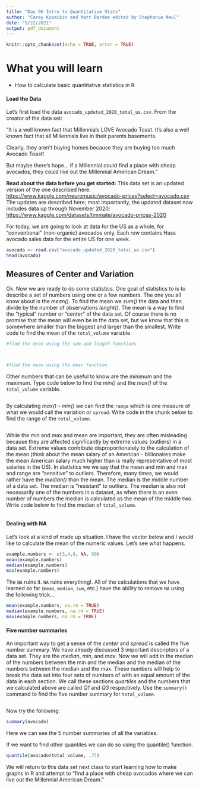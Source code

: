---
title: "Day 06 Intro to Quantitative Stats"
author: "Carey Kopeikin and Matt Bardoe edited by Stephanie Neul"
date: "9/22/2021"
output: pdf_document
---

```{r setup, include=FALSE}
knitr::opts_chunk$set(echo = TRUE, error = TRUE)
```

# What you will learn

-   How to calculate basic quantitative statistics in R


#### Load the Data

Let's first load the data `avocado_updated_2020_total_us.csv`. From the creator of the data set: 

"It is a well known fact that Millennials LOVE Avocado Toast. It's also a well known fact that all Millennials live in their parents basements.

Clearly, they aren't buying homes because they are buying too much Avocado Toast!

But maybe there's hope... if a Millennial could find a place with cheap avocados, they could live out the Millennial American Dream."

**Read about the data before you get started:**
This data set is an updated version of the one described here:
<https://www.kaggle.com/neuromusic/avocado-prices?select=avocado.csv>
The updates are described here; most importantly, the updated dataset now includes data up through November 2020:
<https://www.kaggle.com/datasets/timmate/avocado-prices-2020>


For today, we are going to look at data for the US as a whole, for "conventional" (non-organic) avocados only. Each row contains Hass avocado sales data for the entire US for one week.
```{r}
avocado <- read.csv("avocado_updated_2020_total_us.csv")
head(avocado)
```

## Measures of Center and Variation

Ok. Now we are ready to do some statistics. One goal of statistics to is to describe a set of numbers using one or a few numbers. The one you all know about is the *mean()*. To find the mean we *sum()* the data and then divide by the number of observations *lenght()*. The mean is a way to find the "typical" number or "center" of the data set. Of course there is no promise that the mean will even be in the data set, but we know that this is somewhere smaller than the biggest and larger than the smallest. Write code to find the mean of the `total_volume` variable

```{r}
#find the mean using the sum and length functions



#find the mean using the mean function


```

Other numbers that can be useful to know are the minimum and the maximum. Type code below to find the *min()* and the *max()* of the `total_volume` variable.

```{r}

```


By calculating *max() - min()* we can find the `range` which is one measure of what we would call the variation or `spread`. Write code in the chunk below to find the range of the `total_volume`. 

```{r}

```

While the min and max and mean are important, they are often misleading because they are affected significantly by extreme values (outliers) in a data set. Extreme values contribute disproportionately to the calculation of the mean (think about the mean salary of an American - billionaires make the mean American salary much higher than is really representative of most salaries in the US). In statistics we we say that the mean and min and max and range are "sensitive" to outliers. Therefore, many times, we would rather have the *median()* than the mean. 
The median is the middle number of a data set. The median is "resistant" to outliers. The median is also not necessarily one of the numbers in a dataset, as when there is an even number of numbers the median is calculated as the mean of the middle two. 
Write code below to find the median of `total_volume`.

```{r}

```

#### Dealing with NA

Let's look at a kind of made up situation. I have the vector below and I would like to calculate the mean of the numeric values. Let's see what happens.

```{r}
example.numbers <- c(3,4,8, NA, 90)
mean(example.numbers)
median(example.numbers)
max(example.numbers)
```

The `NA` ruins it. `NA` ruins everything!. All of the calculations that we have learned so far (`mean`, `median`, `sum`, etc.) have the ability to remove `NA` using the following trick...

```{r}
mean(example.numbers, na.rm = TRUE)
median(example.numbers, na.rm = TRUE)
max(example.numbers, na.rm = TRUE)
```

#### Five number summaries

An important way to get a sense of the *center* and *spread* is called the five number summary. We have already discussed 3 important descriptors of a data set. They are the *median*, *min*, and *max*. Now we will add in the median of the numbers between the min and the median and the median of the numbers between the median and the max. These numbers will help to break the data set into four sets of numbers of with an equal amount of the data in each section. We call these sections *quartiles* and the numbers that we calculated above are called *Q1* and *Q3* respectively. Use the `summary()` command to find the five number summary for `total_volume`.

```{r}

```

Now try the following:

```{r}
summary(avocado)
```

Here we can see the 5 number summaries of all the variables.

If we want to find other quantiles we can do so using the quantile() function.

```{r}
quantile(avocado$total_volume, .75)
```

We will return to this data set next class to start learning how to make graphs in R and attempt to "find a place with cheap avocados where we can live out the Millennial American Dream."



